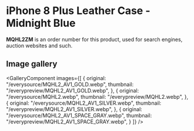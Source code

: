 
# iPhone 8 Plus Leather Case - Midnight Blue

<Callout type='info' emoji='👉🏻'>**MQHL2ZM** is an order number for this product, used for search engines, auction websites and such.</Callout>

## Image gallery

<GalleryComponent
    images={[
      {
        original: "/everysource/MQHL2_AV1_GOLD.webp",
        thumbnail: "/everypreview/MQHL2_AV1_GOLD.webp",
      },
      {
        original: "/everysource/MQHL2.webp",
        thumbnail: "/everypreview/MQHL2.webp",
      },
      {
        original: "/everysource/MQHL2_AV1_SILVER.webp",
        thumbnail: "/everypreview/MQHL2_AV1_SILVER.webp",
      },
      {
        original: "/everysource/MQHL2_AV1_SPACE_GRAY.webp",
        thumbnail: "/everypreview/MQHL2_AV1_SPACE_GRAY.webp",
      }
    ]}
  />
